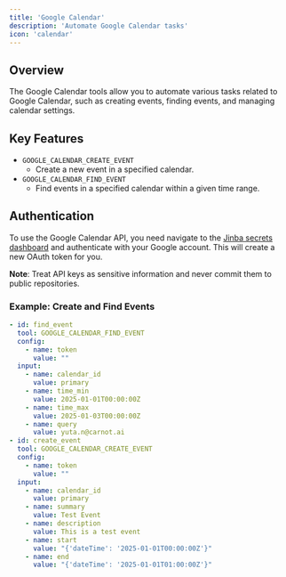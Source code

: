 ```yaml
---
title: 'Google Calendar'
description: 'Automate Google Calendar tasks'
icon: 'calendar'
---
```



## Overview
The Google Calendar tools allow you to automate various tasks related to Google Calendar, such as creating events, finding events, and managing calendar settings.

## Key Features
- `GOOGLE_CALENDAR_CREATE_EVENT`
  - Create a new event in a specified calendar.
- `GOOGLE_CALENDAR_FIND_EVENT`
  - Find events in a specified calendar within a given time range.

## Authentication

To use the Google Calendar API, you need navigate to the [Jinba secrets dashboard](https://flow.jinba.io/workspace/secrets) and authenticate with your Google account. This will create a new OAuth token for you.

**Note**: Treat API keys as sensitive information and never commit them to public repositories.

### Example: Create and Find Events
```yaml
- id: find_event
  tool: GOOGLE_CALENDAR_FIND_EVENT
  config:
    - name: token
      value: ""
  input:
    - name: calendar_id
      value: primary
    - name: time_min
      value: 2025-01-01T00:00:00Z
    - name: time_max
      value: 2025-01-03T00:00:00Z
    - name: query
      value: yuta.n@carnot.ai
- id: create_event
  tool: GOOGLE_CALENDAR_CREATE_EVENT
  config:
    - name: token
      value: ""
  input:
    - name: calendar_id
      value: primary
    - name: summary
      value: Test Event
    - name: description
      value: This is a test event
    - name: start
      value: "{'dateTime': '2025-01-01T00:00:00Z'}"
    - name: end
      value: "{'dateTime': '2025-01-01T01:00:00Z'}"
```
